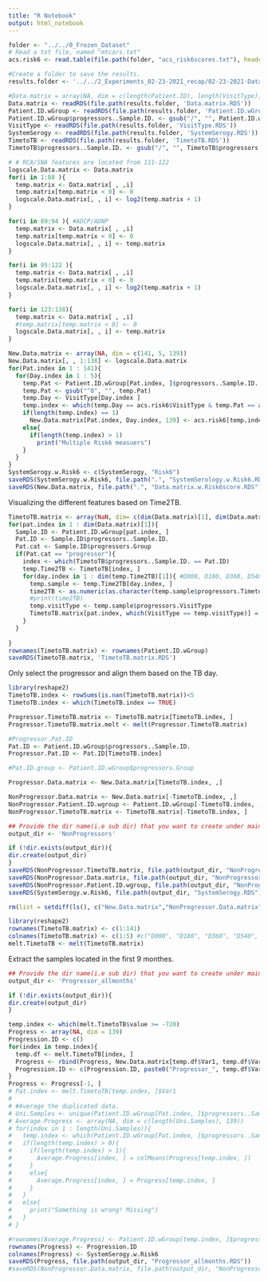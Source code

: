 ```yaml
---
title: "R Notebook"
output: html_notebook
---
```




```r
folder <- "../../0_Frozen_Dataset"
# Read a txt file, named "mtcars.txt"
acs.risk6 <- read.table(file.path(folder, "acs_risk6scores.txt"), header = TRUE)
```


```r
#Create a folder to save the results.
results.folder <- '../../2_Experiments_02-23-2021_recap/02-23-2021-Data_Exploring/results'

#Data.matrix = array(NA, dim = c(length(Patient.ID), length(VisitType), length(SystemSerogy)))
Data.matrix <- readRDS(file.path(results.folder, 'Data.matrix.RDS'))
Patient.ID.wGroup <- readRDS(file.path(results.folder, 'Patient.ID.wGroup.RDS'))
Patient.ID.wGroup$progressors..Sample.ID. <- gsub("/", "", Patient.ID.wGroup$progressors..Sample.ID.)
VisitType <- readRDS(file.path(results.folder, 'VisitType.RDS'))
SystemSerogy <- readRDS(file.path(results.folder, 'SystemSerogy.RDS'))
TimetoTB <- readRDS(file.path(results.folder, 'TimetoTB.RDS'))
TimetoTB$progressors..Sample.ID. <- gsub("/", "", TimetoTB$progressors..Sample.ID.)
```

```r
# # RCA/SNA features are located from 111-122
logscale.Data.matrix <- Data.matrix
for(i in 1:88 ){
  temp.matrix <- Data.matrix[ , ,i]
  temp.matrix[temp.matrix < 0] <- 0
  logscale.Data.matrix[, , i] <- log2(temp.matrix + 1)
}

for(i in 89:94 ){ #ADCP/ADNP
  temp.matrix <- Data.matrix[ , ,i]
  temp.matrix[temp.matrix < 0] <- 0
  logscale.Data.matrix[, , i] <- temp.matrix
}

for(i in 95:122 ){
  temp.matrix <- Data.matrix[ , ,i]
  temp.matrix[temp.matrix < 0] <- 0
  logscale.Data.matrix[, , i] <- log2(temp.matrix + 1)
}

for(i in 123:138){
  temp.matrix <- Data.matrix[ , ,i]
  #temp.matrix[temp.matrix < 0] <- 0
  logscale.Data.matrix[, , i] <- temp.matrix
}

```

```r
New.Data.matrix <- array(NA, dim = c(141, 5, 139))
New.Data.matrix[, , 1:138] <- logscale.Data.matrix
for(Pat.index in 1 : 141){
  for(Day.index in 1 : 5){
    temp.Pat <- Patient.ID.wGroup[Pat.index, ]$progressors..Sample.ID.
    temp.Pat <- gsub("^0", "", temp.Pat)
    temp.Day <- VisitType[Day.index ]
    temp.index <- which(temp.Day == acs.risk6$VisitType & temp.Pat == acs.risk6$SubjectID)
    if(length(temp.index) == 1)
      New.Data.matrix[Pat.index, Day.index, 139] <- acs.risk6[temp.index, ]$risk6Scores
    else{
      if(length(temp.index) > 1)
        print("Multiple Risk6 measuers")
    }
  }
}
SystemSerogy.w.Risk6 <- c(SystemSerogy, "Risk6")
saveRDS(SystemSerogy.w.Risk6, file.path(".", "SystemSerology.w.Risk6.RDS"))
saveRDS(New.Data.matrix, file.path(".", "Data.matrix.w.Risk6score.RDS"))
```


Visualizing the different features based on Time2TB.
```r
TimetoTB.matrix <- array(NaN, dim= c(dim(Data.matrix)[1], dim(Data.matrix)[2]))
for(pat.index in 1 : dim(Data.matrix)[1]){
  Sample.ID <- Patient.ID.wGroup[pat.index, ]
  Pat.ID <- Sample.ID$progressors..Sample.ID.
  Pat.cat <- Sample.ID$progressors.Group
  if(Pat.cat == "progressor"){
    index <- which(TimetoTB$progressors..Sample.ID. == Pat.ID)
    temp.Time2TB <- TimetoTB[index, ]
    for(day.index in 1 : dim(temp.Time2TB)[1]){ #D000, D180, D360, D540, D630
      temp.sample <- temp.Time2TB[day.index, ]
      time2TB <- as.numeric(as.character(temp.sample$progressors.TimetoTB))
      #print(time2TB)
      temp.visitType <- temp.sample$progressors.VisitType
      TimetoTB.matrix[pat.index, which(VisitType == temp.visitType)] = -1 *time2TB
    }
  }
  
}
rownames(TimetoTB.matrix) <- rownames(Patient.ID.wGroup)
saveRDS(TimetoTB.matrix, 'TimetoTB.matrix.RDS')

```

Only select the progressor and align them based on the TB day.
```r
library(reshape2)
TimetoTB.index <- rowSums(is.nan(TimetoTB.matrix))<5
TimetoTB.index <- which(TimetoTB.index == TRUE)

Progressor.TimetoTB.matrix <- TimetoTB.matrix[TimetoTB.index, ]
Progressor.TimetoTB.matrix.melt <- melt(Progressor.TimetoTB.matrix)

#Progressor.Pat.ID
Pat.ID <- Patient.ID.wGroup$progressors..Sample.ID.
Progressor.Pat.ID <- Pat.ID[TimetoTB.index]

#Pat.ID.group <- Patient.ID.wGroup$progressors.Group

Progressor.Data.matrix <- New.Data.matrix[TimetoTB.index, ,]

NonProgressor.Data.matrix <- New.Data.matrix[-TimetoTB.index, ,]
NonProgressor.Patient.ID.wgroup <- Patient.ID.wGroup[-TimetoTB.index, ,]
NonProgressor.TimetoTB.matrix <- TimetoTB.matrix[-TimetoTB.index, ]
```

```r
## Provide the dir name(i.e sub dir) that you want to create under main dir:
output_dir <- 'NonProgressors'

if (!dir.exists(output_dir)){
dir.create(output_dir)
}
saveRDS(NonProgressor.TimetoTB.matrix, file.path(output_dir, "NonProgressor.TimetoTB.matrix.RDS"))
saveRDS(NonProgressor.Data.matrix, file.path(output_dir, "NonProgressor.RDS"))
saveRDS(NonProgressor.Patient.ID.wgroup, file.path(output_dir, "NonProgressor.Patient.IDs.RDS"))
saveRDS(SystemSerogy.w.Risk6, file.path(output_dir, "SystemSerogy.RDS"))
```


```r
rm(list = setdiff(ls(), c("New.Data.matrix","NonProgressor.Data.matrix", "Progressor.Data.matrix", "TimetoTB.matrix", "Patient.ID.wGroup", "SystemSerogy.w.Risk6","output_dir")))
```

```r
library(reshape2)
rownames(TimetoTB.matrix) <- c(1:141)
colnames(TimetoTB.matrix) <- c(1:5) #c("D000", "D180", "D360", "D540", "D630")
melt.TimetoTB <- melt(TimetoTB.matrix)
```

Extract the samples located in the first 9 monthes.


```r
## Provide the dir name(i.e sub dir) that you want to create under main dir:
output_dir <- 'Progressor_allmonths'

if (!dir.exists(output_dir)){
dir.create(output_dir)
}
```


```r
temp.index <- which(melt.TimetoTB$value >= -720)
Progress <- array(NA, dim = 139)
Progression.ID <- c()
for(index in temp.index){
  temp.df <- melt.TimetoTB[index, ]
  Progress <- rbind(Progress, New.Data.matrix[temp.df$Var1, temp.df$Var2, ])
  Progression.ID <- c(Progression.ID, paste0("Progressor_", temp.df$Var1, "_", temp.df$Var2))
}
Progress <- Progress[-1, ]
# Pat.index <- melt.TimetoTB[temp.index, ]$Var1
# 
# #Average the duplicated data.
# Uni.Samples <- unique(Patient.ID.wGroup[Pat.index, ]$progressors..Sample.ID.)
# Average.Progress <- array(NA, dim = c(length(Uni.Samples), 139))
# for(index in 1 : length(Uni.Samples)){
#   temp.index <- which(Patient.ID.wGroup[Pat.index, ]$progressors..Sample.ID. == Uni.Samples[index])
#   if(length(temp.index) > 0){
#     if(length(temp.index) > 1){
#       Average.Progress[index, ] = colMeans(Progress[temp.index, ])
#     }
#     else{
#       Average.Progress[index, ] = Progress[temp.index, ]
#     }
#   }
#   else{
#     print("Something is wrong! Missing")
#   }
# }

#rownames(Average.Progress) <- Patient.ID.wGroup[temp.index, ]$progressors..Sample.ID. #Patient.ID.wGroup[Pat.index, ]$progressors..Sample.ID.
rownames(Progress) <- Progression.ID
colnames(Progress) <- SystemSerogy.w.Risk6
saveRDS(Progress, file.path(output_dir, "Progressor_allmonths.RDS"))
#saveRDS(NonProgressor.Data.matrix, file.path(output_dir, "NonProgressor.Data.matrix.RDS"))
```
